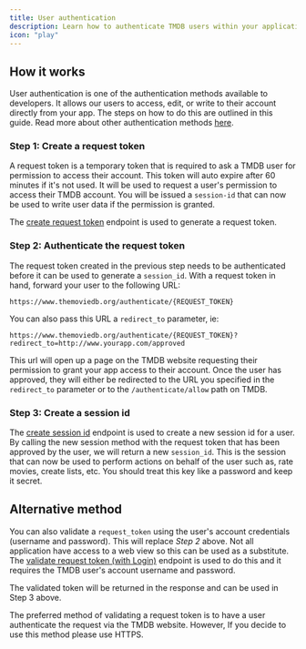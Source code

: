 ```yaml
---
title: User authentication
description: Learn how to authenticate TMDB users within your application.
icon: "play"
---
```


## How it works

User authentication is one of the authentication methods available to developers. It allows our users to access, edit, or write to their account directly from your app. 
The steps on how to do this are outlined in this guide. Read more about other authentication methods [here]().



### Step 1: Create a request token
A request token is a temporary token that is required to ask a TMDB user for permission to access their account. This token will auto expire after 60 minutes if it's not used.
It will be used to request a user's permission to access their TMDB account. You will be issued a `session-id` that can now be used to write user data if the permission is granted. 

The [create request token]() endpoint is used to generate a request token.

### Step 2: Authenticate the request token
The request token created in the previous step needs to be authenticated before it can be used to generate a `session_id`. With a request token in hand, forward your user to the 
following URL:

```
https://www.themoviedb.org/authenticate/{REQUEST_TOKEN}
```
You can also pass this URL a `redirect_to` parameter, ie:

```
https://www.themoviedb.org/authenticate/{REQUEST_TOKEN}?redirect_to=http://www.yourapp.com/approved
```

This url will open up a page on the TMDB website requesting their permission to grant your app access to their account. Once the user has approved, 
they will either be redirected to the URL you specified in the `redirect_to` parameter or to the `/authenticate/allow` path on TMDB.


### Step 3: Create a session id
The [create session id]() endpoint is used to create a new session id for a user. By calling the new session method with the request token that has been approved by the user, 
we will return a new `session_id`. This is the session that can now be used to perform actions on behalf of the user such as, rate movies, create lists, etc. 
You should treat this key like a password and keep it secret.


## Alternative method

You can also validate a `request_token` using the user's account credentials (username and password). This will replace *Step 2* above. 
Not all application have access to a web view so this can be used as a substitute. The [validate request token (with Login)]() endpoint is used to do this and it requires
the TMDB user's account username and password. 

The validated token will be returned in the response and can be used in Step 3 above.

<Note>The preferred method of validating a request token is to have a user authenticate the request via the TMDB website. However, If you decide to use this method
please use HTTPS.</Note>




